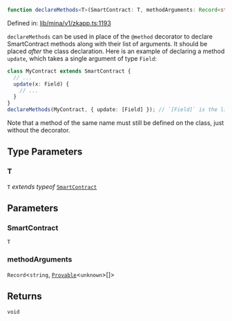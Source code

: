 ```ts
function declareMethods<T>(SmartContract: T, methodArguments: Record<string, Provable<unknown>[]>): void;
```

Defined in: [lib/mina/v1/zkapp.ts:1193](https://github.com/o1-labs/o1js/blob/fca908c243ee8e908efacaf73a882d48759e675a/src/lib/mina/v1/zkapp.ts#L1193)

`declareMethods` can be used in place of the `@method` decorator
to declare SmartContract methods along with their list of arguments.
It should be placed _after_ the class declaration.
Here is an example of declaring a method `update`, which takes a single argument of type `Field`:
```ts
class MyContract extends SmartContract {
  // ...
  update(x: Field) {
    // ...
  }
}
declareMethods(MyContract, { update: [Field] }); // `[Field]` is the list of arguments!
```
Note that a method of the same name must still be defined on the class, just without the decorator.

## Type Parameters

### T

`T` *extends* *typeof* [`SmartContract`](../classes/SmartContract.mdx)

## Parameters

### SmartContract

`T`

### methodArguments

`Record`\<`string`, [`Provable`](../type-aliases/Provable.mdx)\<`unknown`\>[]\>

## Returns

`void`
